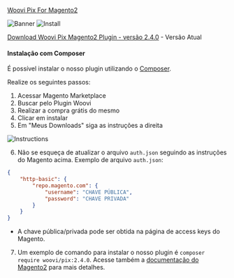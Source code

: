 [Woovi Pix For Magento2](https://commercemarketplace.adobe.com/woovi-pix.html)

![Banner](../__assets__/magento2-banner.png)
![Install](../__assets__/magento2-marketplace-search.png)

[Download Woovi Pix Magento2 Plugin - versão 2.4.0](pathname:///magento2/woovi_pix.2.4.0.zip) - Versão Atual

#### Instalação com Composer

É possível instalar o nosso plugin utilizando o [Composer](https://getcomposer.org).

Realize os seguintes passos:
1. Acessar Magento Marketplace
2. Buscar pelo Plugin Woovi
3. Realizar a compra grátis do mesmo
4. Clicar em instalar
5. Em "Meus Downloads" siga as instruções a direita

![Instructions](../__assets__/composer-instructions.png)

6. Não se esqueça de atualizar o arquivo `auth.json` seguindo as instruções do Magento acima. Exemplo de arquivo `auth.json`:

```json
{
    "http-basic": {
        "repo.magento.com": {
            "username": "CHAVE PÚBLICA",
            "password": "CHAVE PRIVADA"
        }
    }
}
```

- A chave pública/privada pode ser obtida na página de access keys do Magento.

7. Um exemplo de comando para instalar o nosso plugin é `composer require woovi/pix:2.4.0`. Acesse também a [documentação do Magento2](https://experienceleague.adobe.com/docs/commerce-operations/installation-guide/tutorials/extensions.html) para mais detalhes.